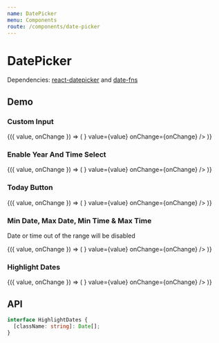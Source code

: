 ```yaml
---
name: DatePicker
menu: Components
route: /components/date-picker
---
```





# DatePicker

Dependencies: [react-datepicker](https://github.com/Hacker0x01/react-datepicker) and [date-fns](https://github.com/date-fns/date-fns)

## Demo

### Custom Input

<Playground>
  <Container style={{ height: 400, display: 'block' }}>
    <DatePickerDemo>
      {({ value, onChange }) => (
        <DatePicker
          input={<Input label="Birthday" variant="material" />}
          value={value}
          onChange={onChange}
        />
      )}
    </DatePickerDemo>
  </Container>
</Playground>

### Enable Year And Time Select

<Playground>
  <Container style={{ height: 400, display: 'block' }}>
    <DatePickerDemo>
      {({ value, onChange }) => (
        <DatePicker
          isYearSelectEnabled
          isTimeSelectEnabled
          input={<Input label="Birthday" variant="material" />}
          value={value}
          onChange={onChange}
        />
      )}
    </DatePickerDemo>
  </Container>
</Playground>

### Today Button

<Playground>
  <Container style={{ height: 450, display: 'block' }}>
    <DatePickerDemo>
      {({ value, onChange }) => (
        <DatePicker
          isYearSelectEnabled
          isTimeSelectEnabled
          todayButton="Today"
          input={<Input label="Birthday" variant="material" />}
          value={value}
          onChange={onChange}
        />
      )}
    </DatePickerDemo>
  </Container>
</Playground>

### Min Date, Max Date, Min Time & Max Time

Date or time out of the range will be disabled

<Playground>
  <Container style={{ height: 400, display: 'block' }}>
    <DatePickerDemo>
      {({ value, onChange }) => (
        <DatePicker
          isTimeSelectEnabled
          minTime={setHours(setMinutes(new Date(), 0), 10)}
          maxTime={setHours(setMinutes(new Date(), 30), 20)}
          minDate={subDays(new Date(), 5)}
          maxDate={addDays(new Date(), 5)}
          input={<Input label="Birthday" variant="material" />}
          value={value}
          onChange={onChange}
        />
      )}
    </DatePickerDemo>
  </Container>
</Playground>

### Highlight Dates

<Playground>
  <Container style={{ height: 400, display: 'block' }}>
    <DatePickerDemo>
      {({ value, onChange }) => (
        <DatePicker
          highlightDates={[subDays(new Date(), 7), addDays(new Date(), 7)]}
          input={<Input label="Birthday" variant="material" />}
          value={value}
          onChange={onChange}
        />
      )}
    </DatePickerDemo>
  </Container>
</Playground>

## API

<Props of={DatePicker} />

```ts
interface HighlightDates {
  [className: string]: Date[];
}
```
